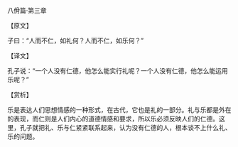 

八佾篇·第三章

【原文】

子曰：“人而不仁，如礼何？人而不仁，如乐何？”

【译文】

孔子说：“一个人没有仁德，他怎么能实行礼呢？一个人没有仁德，他怎么能运用乐呢？”

【赏析】

乐是表达人们思想情感的一种形式，在古代，它也是礼的一部分。礼与乐都是外在的表现，而仁则是人们内心的道德情感和要求，所以乐必须反映人们的仁德。这里，孔子就把礼、乐与仁紧紧联系起来，认为没有仁德的人，根本谈不上什么礼、乐的问题。

